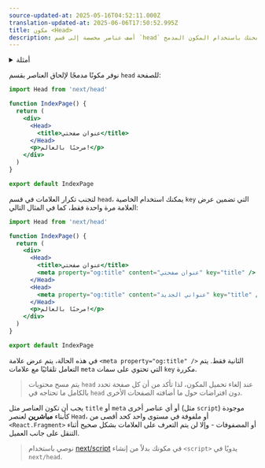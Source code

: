 ```yaml
---
source-updated-at: 2025-05-16T04:52:11.000Z
translation-updated-at: 2025-06-06T17:50:52.995Z
title: مكون <Head>
description: أضف عناصر مخصصة إلى قسم `head` لصفحتك باستخدام المكون المدمج Head.
---
```


<details>
  <summary>أمثلة</summary>

- [عناصر Head](https://github.com/vercel/next.js/tree/canary/examples/head-elements)
- [مكون التخطيط (Layout)](https://github.com/vercel/next.js/tree/canary/examples/layout-component)

</details>

نوفر مكونًا مدمجًا لإلحاق العناصر بقسم `head` للصفحة:

```jsx
import Head from 'next/head'

function IndexPage() {
  return (
    <div>
      <Head>
        <title>عنوان صفحتي</title>
      </Head>
      <p>مرحبًا بالعالم!</p>
    </div>
  )
}

export default IndexPage
```

لتجنب تكرار العلامات في قسم `head`، يمكنك استخدام الخاصية `key` التي تضمين عرض العلامة مرة واحدة فقط، كما في المثال التالي:

```jsx
import Head from 'next/head'

function IndexPage() {
  return (
    <div>
      <Head>
        <title>عنوان صفحتي</title>
        <meta property="og:title" content="عنوان صفحتي" key="title" />
      </Head>
      <Head>
        <meta property="og:title" content="عنواني الجديد" key="title" />
      </Head>
      <p>مرحبًا بالعالم!</p>
    </div>
  )
}

export default IndexPage
```

في هذه الحالة، يتم عرض علامة `<meta property="og:title" />` الثانية فقط. يتم التعامل تلقائيًا مع علامات `meta` التي تحتوي على سمات `key` مكررة.

> يتم مسح محتويات `head` عند إلغاء تحميل المكون، لذا تأكد من أن كل صفحة تحدد بالكامل ما تحتاجه في `head` دون افتراضات حول ما أضافته الصفحات الأخرى.

يجب أن تكون العناصر مثل `title` أو `meta` أو أي عناصر أخرى (مثل `script`) موجودة كأبناء **مباشرين** لعنصر `Head`،
أو ملفوفة في مستوى واحد كحد أقصى من `<React.Fragment>` أو المصفوفات - وإلا لن يتم التعرف على العلامات بشكل صحيح أثناء التنقل على جانب العميل.

> نوصي باستخدام [next/script](/docs/pages/building-your-application/optimizing/scripts) في مكونك بدلاً من إنشاء `<script>` يدويًا في `next/head`.